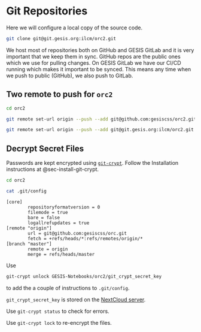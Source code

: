 # Git Repositories

Here we will configure a local copy of the source code.

``` bash
git clone git@git.gesis.org:ilcm/orc2.git
```

We host most of repositories both on GitHub and GESIS GitLab and it is very important that we keep them in sync.
GitHub repos are the public ones which we use for pulling changes.
On GESIS GitLab we have our CI/CD running which makes it important to be synced.
This means any time when we push to public (GitHub), we also push to GitLab.

## Two remote to push for `orc2`

```bash
cd orc2
```

```bash
git remote set-url origin --push --add git@github.com:gesiscss/orc2.git
```

```bash
git remote set-url origin --push --add git@git.gesis.org:ilcm/orc2.git
```

## Decrypt Secret Files

Passwords are kept encrypted using [`git-crypt`](https://www.agwa.name/projects/git-crypt/). Follow the Installation instructions at @sec-install-git-crypt.

```bash
cd orc2
```

```bash
cat .git/config
```

```
[core]
        repositoryformatversion = 0
        filemode = true
        bare = false
        logallrefupdates = true
[remote "origin"]
        url = git@github.com:gesiscss/orc.git
        fetch = +refs/heads/*:refs/remotes/origin/*
[branch "master"]
        remote = origin
        merge = refs/heads/master
```

 Use 

```bash
git-crypt unlock GESIS-Notebooks/orc2/git_crypt_secret_key
```

to add the a couple of instructions to `.git/config`.

::: {.callout-important}

`git_crypt_secret_key` is stored on the [NextCloud server](https://gesisbox.gesis.org/).

:::

::: {.callout-note}

Use `git-crypt status` to check for errors.

:::

::: {.callout-note}

Use `git-crypt lock` to re-encrypt the files.
:::